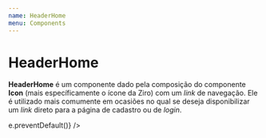 ```yaml
---
name: HeaderHome
menu: Components
---
```



# HeaderHome
**HeaderHome** é um componente dado pela composição do componente **Icon** (mais específicamente o ícone da Ziro) com um *link* de navegação. Ele é utilizado mais comumente em ocasiões no qual se deseja disponibilizar um *link* direto para a página de cadastro ou de *login*.

<Playground>
    <div style={{height: 100, ...containerWithoutHeight}}>
		<HeaderHome linkPath='#' linkText='Sem conta? CADASTRAR' linkClick={e => e.preventDefault()} />
	</div>
</Playground>

<Props of={HeaderHome} />